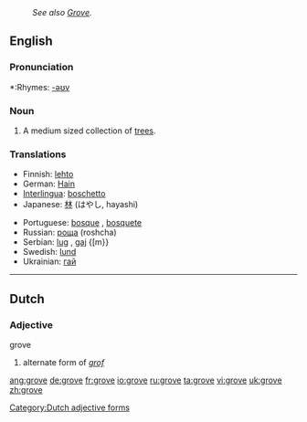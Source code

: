 :''See also [[Grove]].''
==English==

===Pronunciation===
*:Rhymes: [[Rhymes:English:-əʊv|-əʊv]]

===Noun===
{{en-noun}}
# A medium sized collection of [[tree]]s.

===Translations===
{{top}}
*Finnish: [[lehto]]
*German: [[Hain]] {{m}}
*[[Interlingua]]: [[boschetto]]
*Japanese: [[林]] (はやし, hayashi)
{{mid}}
*Portuguese: [[bosque]] {{m}}, [[bosquete]] {{m}}
*Russian: [[роща]] (roshcha) {{f}}
*Serbian: [[lug]] {{m}}, [[gaj]] {[m}}
*Swedish: [[lund]]
*Ukrainian: [[:uk:Гай|гай]] {{m}}
{{bottom}}
----

==Dutch==
===Adjective===
;grove
# alternate form of ''[[grof]]''

[[Category:Dutch adjective forms]]

[[ang:grove]]
[[de:grove]]
[[fr:grove]]
[[io:grove]]
[[ru:grove]]
[[ta:grove]]
[[vi:grove]]
[[uk:grove]]
[[zh:grove]]